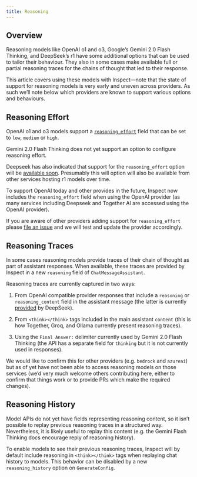 ```yaml
---
title: Reasoning
---
```


## Overview

Reasoning models like OpenAI o1 and o3, Google's Gemini 2.0 Flash Thinking, and DeepSeek's r1 have some additional options that can be used to tailor their behaviour. They also in some cases make available full or partial reasoning traces for the chains of thought that led to their response.

This article covers using these models with Inspect---note that the state of support for reasoning models is very early and uneven across providers. As such we'll note below which providers are known to support various options and behaviours.

## Reasoning Effort

OpenAI o1 and o3 models support a [`reasoning_effort`](https://platform.openai.com/docs/api-reference/chat/create#chat-create-reasoning_effort) field that can be set to `low`, `medium` or `high`.

Gemini 2.0 Flash Thinking does not yet support an option to configure reasoning effort.

Deepseek has also indicated that support for the `reasoning_effort` option will be [available soon](https://api-docs.deepseek.com/guides/reasoning_model). Presumably this will option will also be available from other services hosting r1 models over time.

To support OpenAI today and other provides in the future, Inspect now includes the `reasoning_effort` field when using the OpenAI provider (as many services including Deepseek and Together AI are accessed using the OpenAI provider).

::: {.callout appearance="simple"}
If you are aware of other providers adding support for `reasoning_effort` please [file an issue](https://github.com/UKGovernmentBEIS/inspect_ai/issues) and we will test and update the provider accordingly.
:::

## Reasoning Traces

In some cases reasoning models provide traces of their chain of thought as part of assistant responses. When available, these traces are provided by Inspect in a new `reasoning` field of `ChatMessageAssistant`.

Reasoning traces are currently captured in two ways:

1.  From OpenAI compatible provider responses that include a `reasoning` or `reasoning_content` field in the assistant message (the latter is currently [provided](https://api-docs.deepseek.com/guides/reasoning_model) by DeepSeek).

2.  From `<think></think>` tags included in the main assistant `content` (this is how Together, Groq, and Ollama currently present reasoning traces).

3.  Using the `Final Answer: ` delimiter currently used by Gemini 2.0 Flash Thinking (the API has a separate field for `thinking` but it is not currently used in responses).

We would like to confirm this for other providers (e.g. `bedrock` and `azureai`) but as of yet have not been able to access reasoning models on those services (we'd very much welcome others contributing here, either to confirm that things work or to provide PRs which make the required changes).

## Reasoning History

Model APIs do not yet have fields representing reasoning content, so it isn't possible to replay previous reasoning traces in a structured way. Nevertheless, it is likely useful to replay this content (e.g. the Gemini Flash Thinking docs encourage reply of reasoning history).

To enable models to see their previous reasoning traces, Inspect will by default include reasoning in `<think></think>` tags when replaying chat history to models. This behavior can be disabled by a new `reasoning_history` option on `GenerateConfig`.